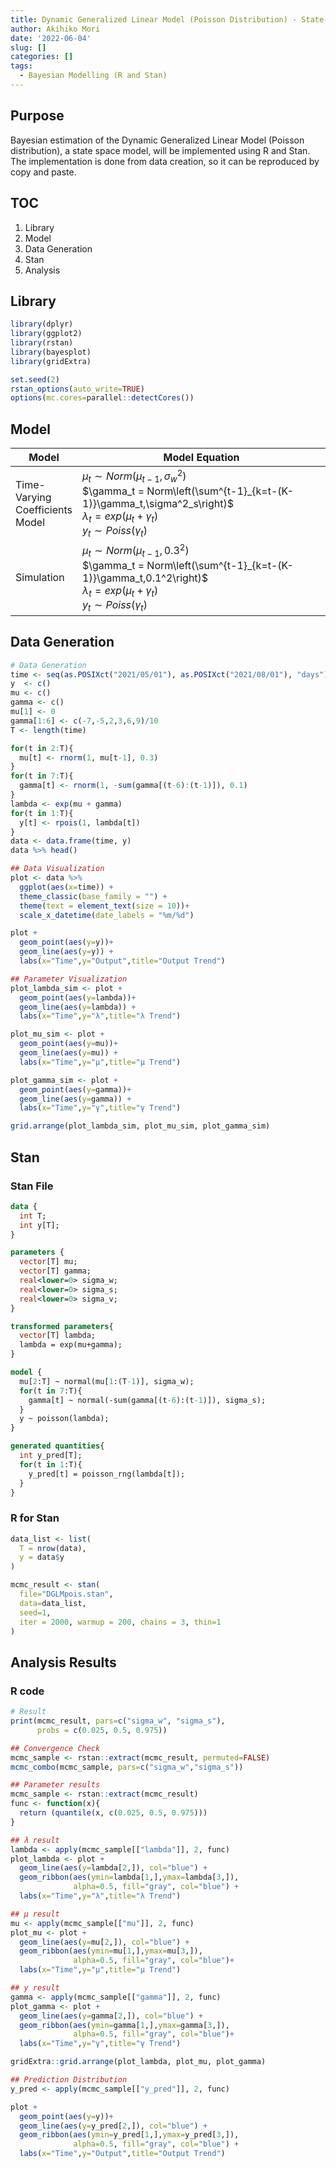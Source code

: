 ```yaml
---
title: Dynamic Generalized Linear Model (Poisson Distribution) - State-Space Model
author: Akihiko Mori
date: '2022-06-04'
slug: []
categories: []
tags:
  - Bayesian Modelling (R and Stan)
---
```

## Purpose
Bayesian estimation of the Dynamic Generalized Linear Model (Poisson distribution), a state space model, 
will be implemented using R and Stan. 
The implementation is done from data creation, 
so it can be reproduced by copy and paste.

## TOC
1. Library
2. Model
3. Data Generation
4. Stan
5. Analysis

## Library
```r
library(dplyr)
library(ggplot2)
library(rstan)
library(bayesplot)
library(gridExtra)

set.seed(2)
rstan_options(auto_write=TRUE)
options(mc.cores=parallel::detectCores())
```

## Model
| Model | Model Equation |
|-------|----------------------------------|
| Time-Varying Coefficients Model|$\mu_t \sim Norm\left(\mu_{t-1},\sigma^2_w\right)$<br />$\gamma_t = Norm\left(\sum^{t-1}_{k=t-(K-1)}\gamma_t,\sigma^2_s\right)$<br />$\lambda_t=exp\left(\mu_t+\gamma_t\right)$<br />$y_t \sim Poiss\left(\gamma_t\right)$<br />|
| Simulation|$\mu_t \sim Norm\left(\mu_{t-1},0.3^2\right)$<br />$\gamma_t = Norm\left(\sum^{t-1}_{k=t-(K-1)}\gamma_t,0.1^2\right)$<br />$\lambda_t=exp\left(\mu_t+\gamma_t\right)$<br />$y_t \sim Poiss\left(\gamma_t\right)$<br />|

## Data Generation
```r
# Data Generation
time <- seq(as.POSIXct("2021/05/01"), as.POSIXct("2021/08/01"), "days")
y  <- c()
mu <- c()
gamma <- c()
mu[1] <- 0
gamma[1:6] <- c(-7,-5,2,3,6,9)/10 
T <- length(time)

for(t in 2:T){
  mu[t] <- rnorm(1, mu[t-1], 0.3)
}
for(t in 7:T){
  gamma[t] <- rnorm(1, -sum(gamma[(t-6):(t-1)]), 0.1)
}
lambda <- exp(mu + gamma)
for(t in 1:T){
  y[t] <- rpois(1, lambda[t])
}
data <- data.frame(time, y)
data %>% head()

## Data Visualization
plot <- data %>% 
  ggplot(aes(x=time)) +
  theme_classic(base_family = "") +
  theme(text = element_text(size = 10))+
  scale_x_datetime(date_labels = "%m/%d")

plot + 
  geom_point(aes(y=y))+
  geom_line(aes(y=y)) +
  labs(x="Time",y="Output",title="Output Trend")

## Parameter Visualization
plot_lambda_sim <- plot + 
  geom_point(aes(y=lambda))+
  geom_line(aes(y=lambda)) +
  labs(x="Time",y="λ",title="λ Trend")

plot_mu_sim <- plot + 
  geom_point(aes(y=mu))+
  geom_line(aes(y=mu)) +
  labs(x="Time",y="μ",title="μ Trend")

plot_gamma_sim <- plot + 
  geom_point(aes(y=gamma))+
  geom_line(aes(y=gamma)) +
  labs(x="Time",y="γ",title="γ Trend")

grid.arrange(plot_lambda_sim, plot_mu_sim, plot_gamma_sim)
```

## Stan
### Stan File
```stan
data {
  int T;
  int y[T];
}

parameters {
  vector[T] mu;
  vector[T] gamma;
  real<lower=0> sigma_w;
  real<lower=0> sigma_s;
  real<lower=0> sigma_v;
}

transformed parameters{
  vector[T] lambda;
  lambda = exp(mu+gamma);
}

model {
  mu[2:T] ~ normal(mu[1:(T-1)], sigma_w);
  for(t in 7:T){
    gamma[t] ~ normal(-sum(gamma[(t-6):(t-1)]), sigma_s);
  }
  y ~ poisson(lambda);
}

generated quantities{
  int y_pred[T];
  for(t in 1:T){
    y_pred[t] = poisson_rng(lambda[t]);
  }
}
```

### R for Stan
```r
data_list <- list(
  T = nrow(data),
  y = data$y
)

mcmc_result <- stan(
  file="DGLMpois.stan",
  data=data_list,
  seed=1,
  iter = 2000, warmup = 200, chains = 3, thin=1
)
```

## Analysis Results
### R code
```r
# Result
print(mcmc_result, pars=c("sigma_w", "sigma_s"), 
      probs = c(0.025, 0.5, 0.975))

## Convergence Check
mcmc_sample <- rstan::extract(mcmc_result, permuted=FALSE)
mcmc_combo(mcmc_sample, pars=c("sigma_w","sigma_s"))

## Parameter results
mcmc_sample <- rstan::extract(mcmc_result)
func <- function(x){
  return (quantile(x, c(0.025, 0.5, 0.975)))
}

## λ result
lambda <- apply(mcmc_sample[["lambda"]], 2, func)
plot_lambda <- plot + 
  geom_line(aes(y=lambda[2,]), col="blue") + 
  geom_ribbon(aes(ymin=lambda[1,],ymax=lambda[3,]), 
              alpha=0.5, fill="gray", col="blue") +
  labs(x="Time",y="λ",title="λ Trend")

## μ result
mu <- apply(mcmc_sample[["mu"]], 2, func)
plot_mu <- plot + 
  geom_line(aes(y=mu[2,]), col="blue") + 
  geom_ribbon(aes(ymin=mu[1,],ymax=mu[3,]), 
              alpha=0.5, fill="gray", col="blue")+
  labs(x="Time",y="μ",title="μ Trend")

## y result
gamma <- apply(mcmc_sample[["gamma"]], 2, func)
plot_gamma <- plot + 
  geom_line(aes(y=gamma[2,]), col="blue") + 
  geom_ribbon(aes(ymin=gamma[1,],ymax=gamma[3,]), 
              alpha=0.5, fill="gray", col="blue")+
  labs(x="Time",y="γ",title="γ Trend")

gridExtra::grid.arrange(plot_lambda, plot_mu, plot_gamma)

## Prediction Distribution
y_pred <- apply(mcmc_sample[["y_pred"]], 2, func)

plot + 
  geom_point(aes(y=y))+
  geom_line(aes(y=y_pred[2,]), col="blue") + 
  geom_ribbon(aes(ymin=y_pred[1,],ymax=y_pred[3,]), 
              alpha=0.5, fill="gray", col="blue") +
  labs(x="Time",y="Output",title="Output Trend")
```